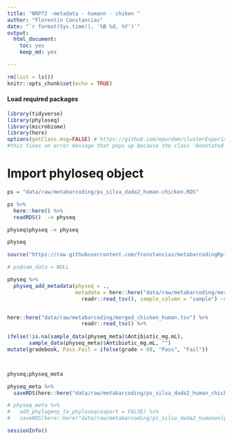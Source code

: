 ```yaml
---
title: "NRP72 -metadata - humann - chiken "
author: "Florentin Constancias"
date: "`r format(Sys.time(), '%B %d, %Y')`"
output: 
  html_document: 
    toc: yes
    keep_md: yes

---
```


```r
rm(list = ls())
knitr::opts_chunk$set(echo = TRUE)
```

#### Load required packages

```r
library(tidyverse)
library(phyloseq)
library(microbiome)
library(here)
options(getClass.msg=FALSE) # https://github.com/epurdom/clusterExperiment/issues/66
#this fixes an error message that pops up because the class 'Annotated' is defined in two different packages
```


# Import phyloseq object

```r
ps = "data/raw/metabarcoding/ps_silva_dada2_human-chicken.RDS"

ps %>% 
  here::here() %>%
  readRDS()  -> physeq

physeq$physeq -> physeq

physeq
```




```r
source("https://raw.githubusercontent.com/fconstancias/metabarcodingRpipeline/dev/scripts/functions_export_simplified.R")

# ps@sam_data = NULL

physeq %>%
  physeq_add_metadata(physeq = .,
                      metadata = here::here("data/raw/metabarcoding/merged_chicken_human.tsv") %>%
                        readr::read_tsv(), sample_column = "sample") -> physeq_meta


here::here("data/raw/metabarcoding/merged_chicken_human.tsv") %>%
                        readr::read_tsv() %>% 
  
ifelse(!is.na(sample_data(physeq_meta)$Antibiotic_mg.mL), 
       sample_data(physeq_meta)$Antibiotic_mg.mL, "")
mutate(gradebook, Pass.Fail = ifelse(grade > 60, "Pass", "Fail"))



physeq;physeq_meta

physeq_meta %>% 
  saveRDS(here::here("data/raw/metabarcoding/ps_silva_dada2_human_chicken_meta.RDS"))
```

```r
# physeq_meta %>% 
#   add_phylogeny_to_phyloseq(export = FALSE) %>% 
#   saveRDS(here::here("data/raw/metabarcoding/ps_silva_dada2_humanonly_phylo_meta.RDS"))
```

```r
sessionInfo()
```


